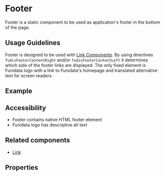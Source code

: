 
<Meta title="Components/Footer" />

# Footer

Footer is a static component to be used as application's footer in the bottom of the page.

## Usage Guidelines

Footer is designed to be used with [Link Components](/docs/components-link--documentation).
By using directives `fudisFooterContentRight` and/or `fudisFooterContentLeft` it determines which side of the footer links are displayed.
The only fixed element is Funidata logo with a link to Funidata's homepage and translated alternative text for screen readers.

## Example

<Canvas of={FooterComponentStories.Example} />

## Accessibility

- Footer contains native HTML footer element
- Funidata logo has descriptive alt text

## Related components

- [Link](/docs/components-link--documentation)

## Properties

<ArgTypes of={FooterComponent} />

